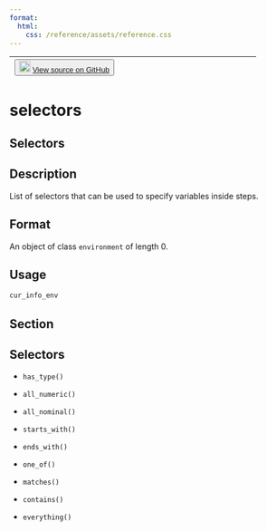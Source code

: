 ```yaml
---
format:
  html:
    css: /reference/assets/reference.css
---
```


| <button class="button"> ![](/reference/assets/GitHub-Mark-32px.png){width="20"} [View source on GitHub](https://github.com/rstudio/tfdatasets//blob/main/R/feature_spec.R#L51) </button> |
|:------------------------------:|:--------------------------------------:|

# selectors

## Selectors

## Description
List of selectors that can be used to specify variables inside steps. 

## Format
An object of class `environment` of length 0. 

## Usage
```r
cur_info_env 
```



## Section

## Selectors

- `has_type()`

- `all_numeric()`

- `all_nominal()`

- `starts_with()`

- `ends_with()`

- `one_of()`

- `matches()`

- `contains()`

- `everything()`





